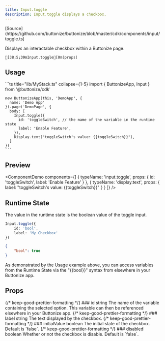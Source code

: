 ```yaml
---
title: Input.toggle
description: Input.toggle displays a checkbox.
---
```




<FrameworkSelect>
	<FrameworkContent>
		<Fragment slot="cdk">
			[Source](https://github.com/buttonize/buttonize/blob/master/cdk/components/input/toggle.ts)
		</Fragment>
	</FrameworkContent>
</FrameworkSelect>

Displays an interactable checkbox within a Buttonize page.

```ansi frame="none"
[38;5;39mInput.toggle[0m(props)
```

## Usage

<FrameworkContent>
   <Fragment slot="cdk">
    ```ts title="lib/MyStack.ts" collapse={1-5}
    import { ButtonizeApp, Input } from '@buttonize/cdk'

    new ButtonizeApp(this, 'DemoApp', {
      name: 'Demo App'
    }).page('DemoPage', {
      body: [
        Input.toggle({
          id: 'toggleSwitch', // the name of the variable in the runtime state
          label: 'Enable Feature',
        }),
        Display.text("toggleSwitch's value: {{toggleSwitch}}"),
      ]
    })
    ```

   </Fragment>
</FrameworkContent>

## Preview

<ComponentDemo
	components={[
		{
			typeName: 'input.toggle',
			props: {
				id: 'toggleSwitch',
				label: 'Enable Feature'
			}
		},
		{
			typeName: 'display.text',
			props: {
				label: "toggleSwitch's value: {{toggleSwitch}}"
			}
		}
	]}
/>

## Runtime State

The value in the runtime state is the boolean value of the toggle input.

```ts title="lib/MyStack.ts" "'name'"
Input.toggle({
	id: 'bool',
	label: 'My Checkbox'
})
```

```json title="Runtime state" frame="terminal" ""name""
{
	"bool": true
}
```

As demonstrated by the Usage example above, you can access variables from the Runtime State
via the "\{\{bool\}\}" syntax from elsewhere in your Buttonize app.

## Props

<FrameworkContent>
	<Fragment slot="cdk">
		<PropDescription>
			<Fragment slot="title">
				{/* keep-good-prettier-formatting */}
				### id
			</Fragment>
			<PropMarker slot="markers" type="required" />
			<Fragment slot="type">string</Fragment>
			<Fragment slot="description">
				The name of the variable containing the selected option. This variable
				can then be referenced elsewhere in your Buttonize app.
			</Fragment>
		</PropDescription>
		<PropDescription>
			<Fragment slot="title">
				{/* keep-good-prettier-formatting */}
				### label
			</Fragment>
			<PropMarker slot="markers" type="optional" />
			<Fragment slot="type">string</Fragment>
			<Fragment slot="description">
				The text displayed by the checkbox.
			</Fragment>
		</PropDescription>
		<PropDescription>
			<Fragment slot="title">
				{/* keep-good-prettier-formatting */}
				### initialValue
			</Fragment>
			<PropMarker slot="markers" type="optional" />
			<Fragment slot="type">boolean</Fragment>
			<Fragment slot="description">
				The initial state of the checkbox. Default is `false`.
			</Fragment>
		</PropDescription>
		<PropDescription>
			<Fragment slot="title">
				{/* keep-good-prettier-formatting */}
				### disabled
			</Fragment>
			<PropMarker slot="markers" type="optional" />
			<Fragment slot="type">boolean</Fragment>
			<Fragment slot="description">
				Whether or not the checkbox is disable. Default is `false`.
			</Fragment>
		</PropDescription>
		<SpacingProps />
		<SizingProps />
	</Fragment>
</FrameworkContent>
